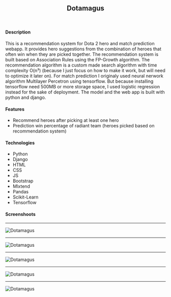 ## <center> Dotamagus </center>
<br/>

#### Description
This is a recommendation system for Dota 2 hero and match prediction webapp. It provides hero suggestions from the combination of heroes that often win when they are picked together. The recommendation system is built based on Association Rules using the FP-Growth algorithm. The recommendation algorithm is a custom made search algorithm with time complexity O(n³) (because I just focus on how to make it work, but will need to optimize it later on). For match prediction I originaly used neural nerwork algorithm Multilayer Percetron using tensorflow. But because installing tensorflow need 500MB or more storage space, I used logistic regression instead for the sake of deployment. The model and the web app is built with python and django.

#### Features
* Recommend heroes after picking at least one hero
* Prediction win percentage of radiant team (heroes picked based on recommendation system)

#### Technologies
* Python
* Django
* HTML
* CSS
* JS
* Bootstrap
* Mlxtend
* Pandas
* Scikit-Learn
* Tensorflow

#### Screenshoots
***
![Dotamagus](./images/home.jpg)
***
![Dotamagus](./images/error-1.jpg)
***
![Dotamagus](./images/recommend.jpg)
***
![Dotamagus](./images/error-2.jpg)
***
![Dotamagus](./images/prediction.jpg)
